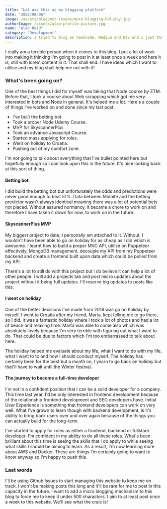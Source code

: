 ```yaml
---
title: "Let use this as my blogging platform"
date: "2022/08/06"
image: /assets/blogpost-images/more-blogging-holiday.jpg
authorImage: /assets/alan-profile-picture.jpg
name: "Alan Reid"
category: "Development"
description: I tried to blog on hashnode, Medium and Dev and I just thought, why not blog on my own blog, so that's what I'm going to do!
---
```


I really am a terrible person when it comes to this blog. I put a lot of work into making it thinking I'm going to post in it at least once a week and here it is, still with lorem content in it. That shall end. I have ideas which I want to utilise and my blog shall help me out with it!

### What's been going on?

One of the best things I did for myself was taking that Node course by ZTM. Before that, I took a course about Web scrapping which got me very interested in bots and Node in general. It's helped me a lot. Here's a couple of things I've worked on and done since my last post.

* I've built the betting bot.
* Took a proper Node Udemy Course.
* MVP for SkyscannerPlus
* Took an advance Javascript Course.
* Started mass applying for roles. 
* Went on holiday to Croatia.
* Pushing out of my comfort zone.

I'm not going to talk about everything that I've bullet pointed here but hopefully enough so I can look upon this in the future. It's nice looking back at this sort of thing. 

#### Betting bot
I did build the betting bot but unfortunately the odds and predictions were never good enough to beat 51%. Data between Midnite and the betting predictor wasn't always identical meaning there was a lot of potential bets not placed. Without assured normancy, it became a chore to work on and therefore I have taken it down for now, to work on in the future.


#### SkyscannerPlus MVP
My biggest project to date, I personally am attached to it. Without, I wouldn't have been able to go on holiday for as cheap as I did which is awesome. I learnt how to build a proper MVC API, utilise on Puppeteer effectively, MongoDB management, decouple my API from my Puppeteer backend and create a frontend built upon data which could be pulled from my API. 

There's a lot to still do with this project but I do believe it can help a lot of other people. I will add a projects tab and post micro updates about ths project without it being full updates. I'll reserve big updates to posts like this. 

#### I went on holiday
One of the better decisions I've made from 2018 was go on holiday by myself. I went to Croatia after my friend, Marta, kept telling me to go there, so I did. It was a fantastic holiday where I took a lot of photos and had a lot of beach and relaxing time. Marta was able to come also which was absolutely lovely because I'm very terrible with figuring out what I want to do. That could be due to factors which I'm too embarrassed to talk about here. 

The holiday helped me evaluate about my life, what I want to do with my life, what I want to to and how I should conduct myself. The holiday has certainly been for the best but a month on, I yearn to go back on holiday but that'll have to wait until the Winter festival. 


#### The journey to become a full-time developer
I'm not in a confident position that I can be a solid developer for a company. This time last year, I'd be only interested in frontend development because of the relationship frontend development and SEO developers have. Initial User Experience is something that frontend developers can work on very well. What I've grown to learn though with backend development, is it's ability to bring back users over and over again because of the things you can actually build for the long-term.

I've started to apply for roles as either a frontend, backend or fullstack developer. I'm confident in my ability to do all these roles. What's been brilliant about this time is seeing the skills that I do apply to while seeing what skills I should be aiming to learn. As a result, I'm now learning more about AWS and Docker. These are things I'm certainly going to want to know anyway so I'm happy to push this. 

### Last words
I'll be using Github Issues to start managing this website to keep me on track. I won't be making posts this long and it'll be rare for me to post in this capacity in the future. I want to add a micro blogging mechanism to this blog to force me to keep it under 500 characters. I aim to at least post once a week to this website. We'll see what the craic is! 